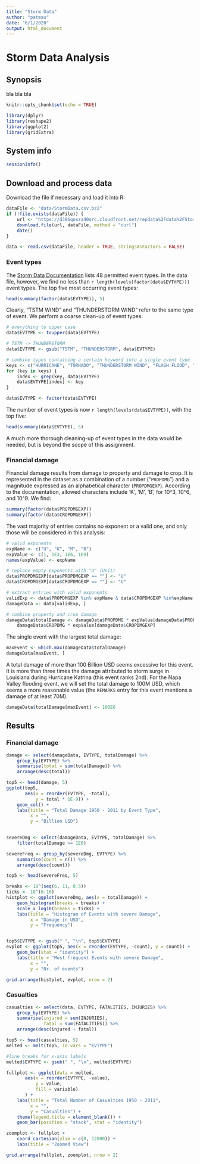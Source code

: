 ```yaml
---
title: "Storm Data"
author: "patmau"
date: "6/1/2020"
output: html_document
---
```


# Storm Data Analysis

## Synopsis

bla bla bla

```r
knitr::opts_chunk$set(echo = TRUE)

library(dplyr)
library(reshape2)
library(ggplot2)
library(gridExtra)
```

## System info

```r
sessionInfo()
```

## Download and process data

Download the file if necessary and load it into R:

```r
dataFile <- "data/StormData.csv.bz2"
if (!file.exists(dataFile)) {
    url <- "https://d396qusza40orc.cloudfront.net/repdata%2Fdata%2FStormData.csv.bz2"
    download.file(url, dataFile, method = "curl")
    date()
}

data <- read.csv(dataFile, header = TRUE, stringsAsFactors = FALSE)
```

### Event types

The [Storm Data Documentation](https://d396qusza40orc.cloudfront.net/repdata%2Fpeer2_doc%2Fpd01016005curr.pdf) lists 48 permitted event types.
In the data file, however, we find no less than `r length(levels(factor(data$EVTYPE)))` event types.
The top five most occurring event types:
```r
head(summary(factor(data$EVTYPE)), 5)
```
Clearly, "TSTM WIND" and "THUNDERSTORM WIND" refer to the same type of event.
We perform a coarse clean-up of event types:

```r
# everything to upper case
data$EVTYPE <- toupper(data$EVTYPE)

# TSTM -> THUNDERSTORM
data$EVTYPE <- gsub("TSTM", "THUNDERSTORM", data$EVTYPE)

# combine types containing a certain keyword into a single event type
keys <- c("HURRICANE", "TORNADO", "THUNDERSTORM WIND", "FLASH FLOOD", "BLIZZARD", "HEAVY RAIN", "HEAVY SNOW")
for (key in keys) {
    index <- grep(key, data$EVTYPE)
    data$EVTYPE[index] <- key
}

data$EVTYPE <- factor(data$EVTYPE)
```

The number of event types is now `r length(levels(data$EVTYPE))`, with the top five:
```r
head(summary(data$EVTYPE), 5)
```

A much more thorough cleaning-up of event types in the data would be needed, but is beyond the scope of this assignment.


### Financial damage

Financial damage results from damage to property and damage to crop.
It is represented in the dataset as a combination of a number ("`PROPDMG`") and a magnitude expressed as an alphabetical character (`PROPDMGEXP`).
According to the documentation, allowed characters include 'K', 'M', 'B', for 10^3, 10^6, and 10^9.
We find:
```r
summary(factor(data$PROPDMGEXP))
summary(factor(data$CROPDMGEXP))
```
The vast majority of entries contains no exponent or a valid one, and only those will be considered in this analysis:

```r
# valid exponents
expName <- c("U", "K", "M", "B")
expValue <- c(1, 1E3, 1E6, 1E9)
names(expValue) <- expName

# replace empty exponents with "U" (Unit) 
data$PROPDMGEXP[data$PROPDMGEXP == ""] <- "U"
data$CROPDMGEXP[data$CROPDMGEXP == ""] <- "U"

# extract entries with valid exponents
validExp <- data$PROPDMGEXP %in% expName & data$CROPDMGEXP %in%expName
damageData <- data[validExp, ]

# combine property and crop damage
damageData$totalDamage <- damageData$PROPDMG * expValue[damageData$PROPDMGEXP] +
    damageData$CROPDMG * expValue[damageData$CROPDMGEXP]
```

The single event with the largest total damage:
```r
maxEvent <- which.max(damageData$totalDamage)
damageData[maxEvent, ]
```
A total damage of more than 100 Billion USD seems excessive for this event. It is more than three times the damage attributed to storm surge in Louisiana during Hurricane Katrina (this event ranks 2nd).
For the Napa Valley flooding event, we will set the total damage to 100M USD, which seems a more reasonable value (the `REMARKS` entry for this event mentions a damage of at least 70M).
```r
damageData$totalDamage[maxEvent] <- 100E6
```


## Results

### Financial damage

```r
damage <- select(damageData, EVTYPE, totalDamage) %>%
    group_by(EVTYPE) %>%
    summarise(total = sum(totalDamage)) %>%
    arrange(desc(total))

top5 <- head(damage, 5)
ggplot(top5,
       aes(x = reorder(EVTYPE, -total),
           y = total * 1E-9)) +
    geom_col() +
    labs(title = "Total Damage 1950 - 2011 by Event Type",
         x = "",
         y = "Billion USD")
       
```

```r
severeDmg <- select(damageData, EVTYPE, totalDamage) %>%
    filter(totalDamage >= 1E6)

severeFreq <- group_by(severeDmg, EVTYPE) %>%
    summarise(count = n()) %>%
    arrange(desc(count))

top5 <- head(severeFreq, 5)

breaks <- 10^(seq(6, 11, 0.5))
ticks <- 10^(6:10)
histplot <- ggplot(severeDmg, aes(x = totalDamage)) +
    geom_histogram(breaks = breaks) +
    scale_x_log10(breaks = ticks) +
    labs(title = "Histogram of Events with severe Damage",
         x = "Damage in USD",
         y = "Frequency")


top5$EVTYPE <- gsub(" ", "\n", top5$EVTYPE)
evplot <- ggplot(top5, aes(x = reorder(EVTYPE, -count), y = count)) +
    geom_bar(stat = "identity") +
    labs(title = "Most frequent Events with severe Damage",
         x = "",
         y = "Nr. of events")

grid.arrange(histplot, evplot, nrow = 2)
```

### Casualties

```r
casualties <- select(data, EVTYPE, FATALITIES, INJURIES) %>%
    group_by(EVTYPE) %>%
    summarise(injured = sum(INJURIES),
              fatal = sum(FATALITIES)) %>%
    arrange(desc(injured + fatal))

top5 <- head(casualties, 5)
melted <- melt(top5, id.vars = "EVTYPE")

#line breaks for x-axis labels
melted$EVTYPE <- gsub(" ", "\n", melted$EVTYPE)

fullplot <- ggplot(data = melted,
       aes(x = reorder(EVTYPE, -value),
           y = value,
           fill = variable)
       ) +
    labs(title = "Total Number of Casualties 1950 - 2011",
         x = "",
         y = "Casualties") +
    theme(legend.title = element_blank()) + 
    geom_bar(position = "stack", stat = "identity")

zoomplot <- fullplot +
    coord_cartesian(ylim = c(0, 12000)) +
    labs(title = "Zoomed View")

grid.arrange(fullplot, zoomplot, nrow = 2)

```
